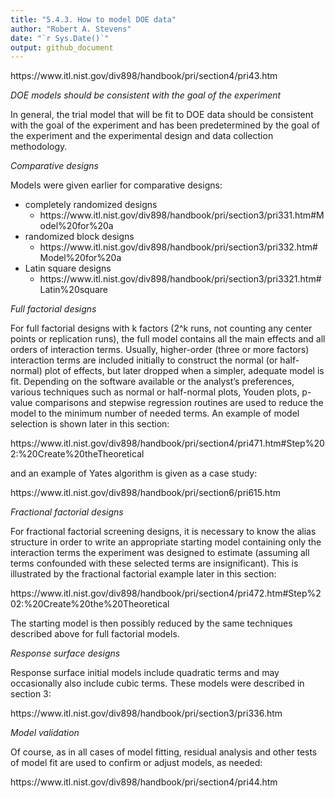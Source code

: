 ```yaml
---
title: "5.4.3. How to model DOE data"
author: "Robert A. Stevens"
date: "`r Sys.Date()`"
output: github_document
---
```


https://www.itl.nist.gov/div898/handbook/pri/section4/pri43.htm

*DOE models should be consistent with the goal of the experiment*

In general, the trial model that will be fit to DOE data should be consistent with the goal of the experiment and has been predetermined by the goal of the experiment and the experimental design and data collection methodology.

*Comparative designs*

Models were given earlier for comparative designs:

- completely randomized designs
    + https://www.itl.nist.gov/div898/handbook/pri/section3/pri331.htm#Model%20for%20a

- randomized block designs
    + https://www.itl.nist.gov/div898/handbook/pri/section3/pri332.htm#Model%20for%20a

- Latin square designs
    + https://www.itl.nist.gov/div898/handbook/pri/section3/pri3321.htm#Latin%20square

*Full factorial designs*

For full factorial designs with k factors (2^k runs, not counting any center points or replication runs), the full model contains all the main effects and all orders of interaction terms. Usually, higher-order (three or more factors) interaction terms are included initially to construct the normal (or half-normal) plot of effects, but later dropped when a simpler, adequate model is fit. Depending on the software available or the analyst's preferences, various techniques such as normal or half-normal plots, Youden plots, p-value comparisons and stepwise regression routines are used to reduce the model to the minimum number of needed terms. An example of model selection is shown later in this section:

https://www.itl.nist.gov/div898/handbook/pri/section4/pri471.htm#Step%202:%20Create%20theTheoretical

and an example of Yates algorithm is given as a case study:

https://www.itl.nist.gov/div898/handbook/pri/section6/pri615.htm

*Fractional factorial designs*

For fractional factorial screening designs, it is necessary to know the alias structure in order to write an appropriate starting model  containing only the interaction terms the experiment was designed to estimate (assuming all terms confounded with these selected terms are insignificant). This is illustrated by the fractional factorial example later in this section:

https://www.itl.nist.gov/div898/handbook/pri/section4/pri472.htm#Step%202:%20Create%20the%20Theoretical

The starting model is then possibly reduced by the same techniques described above for full factorial models.

*Response surface designs*

Response surface initial models include quadratic terms and may occasionally also include cubic terms. These models were described in section 3:

https://www.itl.nist.gov/div898/handbook/pri/section3/pri336.htm

*Model validation*

Of course, as in all cases of model fitting, residual analysis and other tests of model fit are used to confirm or adjust models, as needed:

https://www.itl.nist.gov/div898/handbook/pri/section4/pri44.htm
